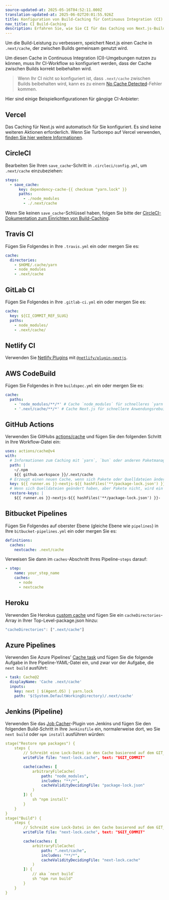 ```yaml
---
source-updated-at: 2025-05-16T04:52:11.000Z
translation-updated-at: 2025-06-02T20:01:55.926Z
title: Konfiguration von Build-Caching für Continuous Integration (CI)
nav_title: CI Build-Caching
description: Erfahren Sie, wie Sie CI für das Caching von Next.js-Builds konfigurieren
---
```


Um die Build-Leistung zu verbessern, speichert Next.js einen Cache in `.next/cache`, der zwischen Builds gemeinsam genutzt wird.

Um diesen Cache in Continuous Integration (CI)-Umgebungen nutzen zu können, muss Ihr CI-Workflow so konfiguriert werden, dass der Cache zwischen Builds korrekt beibehalten wird.

> Wenn Ihr CI nicht so konfiguriert ist, dass `.next/cache` zwischen Builds beibehalten wird, kann es zu einem [No Cache Detected](/docs/messages/no-cache)-Fehler kommen.

Hier sind einige Beispielkonfigurationen für gängige CI-Anbieter:

## Vercel

Das Caching für Next.js wird automatisch für Sie konfiguriert. Es sind keine weiteren Aktionen erforderlich. Wenn Sie Turborepo auf Vercel verwenden, [finden Sie hier weitere Informationen](https://vercel.com/docs/monorepos/turborepo).

## CircleCI

Bearbeiten Sie Ihren `save_cache`-Schritt in `.circleci/config.yml`, um `.next/cache` einzubeziehen:

```yaml
steps:
  - save_cache:
      key: dependency-cache-{{ checksum "yarn.lock" }}
      paths:
        - ./node_modules
        - ./.next/cache
```

Wenn Sie keinen `save_cache`-Schlüssel haben, folgen Sie bitte der [CircleCI-Dokumentation zum Einrichten von Build-Caching](https://circleci.com/docs/2.0/caching/).

## Travis CI

Fügen Sie Folgendes in Ihre `.travis.yml` ein oder mergen Sie es:

```yaml
cache:
  directories:
    - $HOME/.cache/yarn
    - node_modules
    - .next/cache
```

## GitLab CI

Fügen Sie Folgendes in Ihre `.gitlab-ci.yml` ein oder mergen Sie es:

```yaml
cache:
  key: ${CI_COMMIT_REF_SLUG}
  paths:
    - node_modules/
    - .next/cache/
```

## Netlify CI

Verwenden Sie [Netlify Plugins](https://www.netlify.com/products/build/plugins/) mit [`@netlify/plugin-nextjs`](https://www.npmjs.com/package/@netlify/plugin-nextjs).

## AWS CodeBuild

Fügen Sie Folgendes in Ihre `buildspec.yml` ein oder mergen Sie es:

```yaml
cache:
  paths:
    - 'node_modules/**/*' # Cache `node_modules` für schnelleres `yarn` oder `npm i`
    - '.next/cache/**/*' # Cache Next.js für schnellere Anwendungsrebuilds
```

## GitHub Actions

Verwenden Sie GitHubs [actions/cache](https://github.com/actions/cache) und fügen Sie den folgenden Schritt in Ihre Workflow-Datei ein:

```yaml
uses: actions/cache@v4
with:
  # Informationen zum Caching mit `yarn`, `bun` oder anderen Paketmanagern finden Sie hier: https://github.com/actions/cache/blob/main/examples.md oder Sie können Caching mit actions/setup-node nutzen: https://github.com/actions/setup-node
  path: |
    ~/.npm
    ${{ github.workspace }}/.next/cache
  # Erzeugt einen neuen Cache, wenn sich Pakete oder Quelldateien ändern.
  key: ${{ runner.os }}-nextjs-${{ hashFiles('**/package-lock.json') }}-${{ hashFiles('**/*.js', '**/*.jsx', '**/*.ts', '**/*.tsx') }}
  # Wenn sich Quelldateien geändert haben, aber Pakete nicht, wird ein vorheriger Cache für den Rebuild verwendet.
  restore-keys: |
    ${{ runner.os }}-nextjs-${{ hashFiles('**/package-lock.json') }}-
```

## Bitbucket Pipelines

Fügen Sie Folgendes auf oberster Ebene (gleiche Ebene wie `pipelines`) in Ihre `bitbucket-pipelines.yml` ein oder mergen Sie es:

```yaml
definitions:
  caches:
    nextcache: .next/cache
```

Verweisen Sie dann im `caches`-Abschnitt Ihres Pipeline-`steps` darauf:

```yaml
- step:
    name: your_step_name
    caches:
      - node
      - nextcache
```

## Heroku

Verwenden Sie Herokus [custom cache](https://devcenter.heroku.com/articles/nodejs-support#custom-caching) und fügen Sie ein `cacheDirectories`-Array in Ihrer Top-Level-package.json hinzu:

```javascript
"cacheDirectories": [".next/cache"]
```

## Azure Pipelines

Verwenden Sie Azure Pipelines' [Cache task](https://docs.microsoft.com/en-us/azure/devops/pipelines/tasks/utility/cache) und fügen Sie die folgende Aufgabe in Ihre Pipeline-YAML-Datei ein, und zwar vor der Aufgabe, die `next build` ausführt:

```yaml
- task: Cache@2
  displayName: 'Cache .next/cache'
  inputs:
    key: next | $(Agent.OS) | yarn.lock
    path: '$(System.DefaultWorkingDirectory)/.next/cache'
```

## Jenkins (Pipeline)

Verwenden Sie das [Job Cacher](https://www.jenkins.io/doc/pipeline/steps/jobcacher/)-Plugin von Jenkins und fügen Sie den folgenden Build-Schritt in Ihre `Jenkinsfile` ein, normalerweise dort, wo Sie `next build` oder `npm install` ausführen würden:

```yaml
stage("Restore npm packages") {
    steps {
        // Schreibt eine Lock-Datei in den Cache basierend auf dem GIT_COMMIT-Hash
        writeFile file: "next-lock.cache", text: "$GIT_COMMIT"

        cache(caches: [
            arbitraryFileCache(
                path: "node_modules",
                includes: "**/*",
                cacheValidityDecidingFile: "package-lock.json"
            )
        ]) {
            sh "npm install"
        }
    }
}
stage("Build") {
    steps {
        // Schreibt eine Lock-Datei in den Cache basierend auf dem GIT_COMMIT-Hash
        writeFile file: "next-lock.cache", text: "$GIT_COMMIT"

        cache(caches: [
            arbitraryFileCache(
                path: ".next/cache",
                includes: "**/*",
                cacheValidityDecidingFile: "next-lock.cache"
            )
        ]) {
            // aka `next build`
            sh "npm run build"
        }
    }
}
```